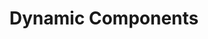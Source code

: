 ---
id: "q_vue_hard_011"
questionType: "MULTIPLE_CHOICE"
title: "Dynamic Components"
description: "Which directive is used to render dynamic components?"
difficulty: "HARD"
category: "Vue"
options:
  - "v-dynamic"
  - "v-component"
  - "is"
  - "v-is"
correctAnswer: 2
---